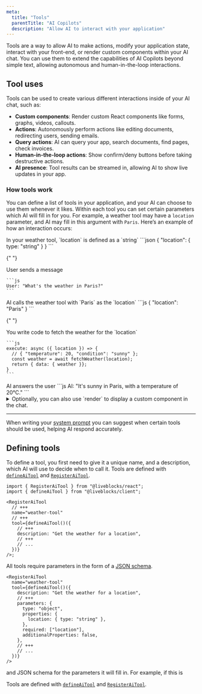 ```yaml
---
meta:
  title: "Tools"
  parentTitle: "AI Copilots"
  description: "Allow AI to interact with your application"
---
```


Tools are a way to allow AI to make actions, modify your application state,
interact with your front-end, or render custom components within your AI chat.
You can use them to extend the capabilities of AI Copilots beyond simple text,
allowing autonomous and human-in-the-loop interactions.

## Tool uses

Tools can be used to create various different interactions inside of your AI
chat, such as:

- **Custom components**: Render custom React components like forms, graphs,
  videos, callouts.
- **Actions**: Autonomously perform actions like editing documents, redirecting
  users, sending emails.
- **Query actions**: AI can query your app, search documents, find pages, check
  invoices.
- **Human-in-the-loop actions**: Show confirm/deny buttons before taking
  destructive actions.
- **AI presence**: Tool results can be streamed in, allowing AI to show live
  updates in your app.

### How tools work

You can define a list of tools in your application, and your AI can choose to
use them whenever it likes. Within each tool you can set certain parameters
which AI will fill in for you. For example, a weather tool may have a `location`
parameter, and AI may fill in this argument with `Paris`. Here’s an example of
how an interaction occurs:

<Steps>
  <StepCompact>
    <StepTitle>In your weather tool, `location` is defined as a `string`</StepTitle>
    <StepContent>
    ```json
    { "location": { type: "string" } }
    ```
    </StepContent>
  </StepCompact>

{" "}

<StepCompact>
  <StepTitle>User sends a message</StepTitle>
  <StepContent>

    ```js
    User: "What's the weather in Paris?"
    ```

  </StepContent>
</StepCompact>

  <StepCompact>
    <StepTitle>AI calls the weather tool with `Paris` as the `location`</StepTitle>
    <StepContent>
    ```js
    { "location": "Paris" }
    ```
    </StepContent>
  </StepCompact>

{" "}

<StepCompact>
  <StepTitle>You write code to fetch the weather for the `location`</StepTitle>
  <StepContent>

    ```js
    execute: async ({ location }) => {
      // { "temperature": 20, "condition": "sunny" };
      const weather = await fetchWeather(location);
      return { data: { weather }};
    }
    ```

  </StepContent>
</StepCompact>

  <StepCompact lastStep>
    <StepTitle>AI answers the user</StepTitle>
    <StepContent>
    ```js
    AI: "It's sunny in Paris, with a temperature of 20°C."
    ```
    </StepContent>
  </StepCompact>
</Steps>

<details>
  <summary>Optionally, you can also use `render` to display a custom component in the chat.</summary>
  <div style={{ marginTop: -16 }}>

<Steps startAt={4}>

<StepCompact>
  <StepTitle>…your existing code to fetch the weather</StepTitle>
  <StepContent>

    ```js
    execute: async ({ location }) => {
      // { "temperature": 20, "condition": "sunny" };
      const weather = await fetchWeather(location);
      return { data: { weather }};
    }
    ```
    </StepContent>

  </StepCompact>

<StepCompact>
  <StepTitle>Define a custom component to render</StepTitle>
  <StepContent>

    ```tsx
    render: ({ result }) => {
      const weather = result.data;
      return <div>{weather.condition === "sunny" ? "☀️" : "🌧️"} in {weather.location}</div>;
    }
    ```

  </StepContent>
</StepCompact>

  <StepCompact lastStep>
    <StepTitle>AI answers the user</StepTitle>
    <StepContent>
    ```tsx
    AI: <div>☀️ in Paris</div>
    ```
    </StepContent>
  </StepCompact>
</Steps>

</div>
</details>

---

When writing your
[system prompt](/docs/ready-made-features/ai-copilots/copilots#System-prompt)
you can suggest when certain tools should be used, helping AI respond
accurately.

## Defining tools

To define a tool, you first need to give it a unique name, and a description,
which AI will use to decide when to call it. Tools are defined with
[`defineAiTool`](/docs/api-reference/liveblocks-client#defineAiTool) and
[`RegisterAiTool`](/docs/api-reference/liveblocks-react#RegisterAiTool).

```tsx
import { RegisterAiTool } from "@liveblocks/react";
import { defineAiTool } from "@liveblocks/client";

<RegisterAiTool
  // +++
  name="weather-tool"
  // +++
  tool={defineAiTool()({
    // +++
    description: "Get the weather for a location",
    // +++
    // ...
  })}
/>;
```

All tools require parameters in the form of a
[JSON schema](https://json-schema.org/learn/getting-started-step-by-step).

```tsx
<RegisterAiTool
  name="weather-tool"
  tool={defineAiTool()({
    description: "Get the weather for a location",
    // +++
    parameters: {
      type: "object",
      properties: {
        location: { type: "string" },
      },
      required: ["location"],
      additionalProperties: false,
    },
    // +++
    // ...
  })}
/>
```

and JSON schema for the parameters it will fill in. For example, if this is

Tools are defined with
[`defineAiTool`](/docs/api-reference/liveblocks-client#defineAiTool) and
[`RegisterAiTool`](/docs/api-reference/liveblocks-react#RegisterAiTool).
